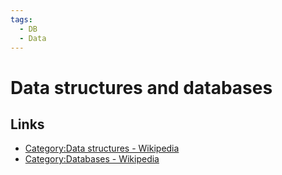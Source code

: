 ```yaml
---
tags:
  - DB
  - Data
---
```


# Data structures and databases

## Links

- [Category:Data structures - Wikipedia](https://en.wikipedia.org/wiki/Category:Data_structures)
- [Category:Databases - Wikipedia](https://en.wikipedia.org/wiki/Category:Databases)
